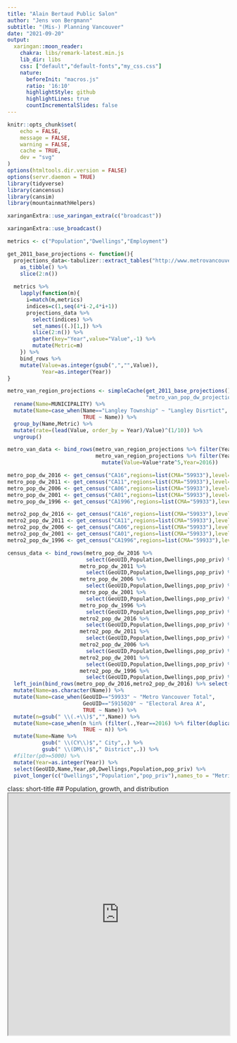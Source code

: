 ```yaml
---
title: "Alain Bertaud Public Salon"
author: "Jens von Bergmann"
subtitle: "(Mis-) Planning Vancouver"
date: "2021-09-20"
output:
  xaringan::moon_reader:
    chakra: libs/remark-latest.min.js
    lib_dir: libs
    css: ["default","default-fonts","my_css.css"]
    nature:
      beforeInit: "macros.js"
      ratio: '16:10'
      highlightStyle: github
      highlightLines: true
      countIncrementalSlides: false
---
```


```r
knitr::opts_chunk$set(
	echo = FALSE,
	message = FALSE,
	warning = FALSE,
	cache = TRUE,
	dev = "svg"
)
options(htmltools.dir.version = FALSE)
options(servr.daemon = TRUE)
library(tidyverse)
library(cancensus)
library(cansim)
library(mountainmathHelpers)
```
```r
xaringanExtra::use_xaringan_extra(c("broadcast"))
```
```r
xaringanExtra::use_broadcast() 
```


```r
metrics <- c("Population","Dwellings","Employment")

get_2011_base_projections <- function(){
  projections_data<-tabulizer::extract_tables("http://www.metrovancouver.org/services/regional-planning/PlanningPublications/TableA1-PopDwelUnitEmpProjforMVSubregMuni.pdf",method="lattice")[[1]] %>%
    as_tibble() %>%
    slice(2:n())
  
  metrics %>%
    lapply(function(m){
      i=match(m,metrics)
      indices=c(1,seq(4*i-2,4*i+1))
      projections_data %>%
        select(indices) %>%
        set_names((.)[1,]) %>%
        slice(2:n()) %>%
        gather(key="Year",value="Value",-1) %>%
        mutate(Metric=m)
    }) %>%
    bind_rows %>%
    mutate(Value=as.integer(gsub(",","",Value)),
           Year=as.integer(Year))
}

metro_van_region_projections <- simpleCache(get_2011_base_projections(),
                                            "metro_van_pop_dw_projections_2011.Rda") %>%
  rename(Name=MUNICIPALITY) %>%
  mutate(Name=case_when(Name=="Langley Township" ~ "Langley Disrtict",
                        TRUE ~ Name)) %>%
  group_by(Name,Metric) %>%
  mutate(rate=(lead(Value, order_by = Year)/Value)^(1/10)) %>%
  ungroup()

metro_van_data <- bind_rows(metro_van_region_projections %>% filter(Year==2011),
                            metro_van_region_projections %>% filter(Year==2011) %>%
                              mutate(Value=Value*rate^5,Year=2016))

```


```r
metro_pop_dw_2016 <- get_census("CA16",regions=list(CMA="59933"),level="CSD",vectors=c(pop_priv="v_CA16_424"))
metro_pop_dw_2011 <- get_census("CA11",regions=list(CMA="59933"),level="CSD",vectors=c(pop_priv="v_CA11F_216"))
metro_pop_dw_2006 <- get_census("CA06",regions=list(CMA="59933"),level="CSD",vectors=c(pop_priv="v_CA06_134"))
metro_pop_dw_2001 <- get_census("CA01",regions=list(CMA="59933"),level="CSD",vectors=c(pop_priv="v_CA01_127"))
metro_pop_dw_1996 <- get_census("CA1996",regions=list(CMA="59933"),level="CSD",vectors=c(pop_priv="v_CA1996_1698"))

metro2_pop_dw_2016 <- get_census("CA16",regions=list(CMA="59933"),level="CMA",vectors=c(pop_priv="v_CA16_424"))
metro2_pop_dw_2011 <- get_census("CA11",regions=list(CMA="59933"),level="CMA",vectors=c(pop_priv="v_CA11F_216"))
metro2_pop_dw_2006 <- get_census("CA06",regions=list(CMA="59933"),level="CMA",vectors=c(pop_priv="v_CA06_134"))
metro2_pop_dw_2001 <- get_census("CA01",regions=list(CMA="59933"),level="CMA",vectors=c(pop_priv="v_CA01_127"))
metro2_pop_dw_1996 <- get_census("CA1996",regions=list(CMA="59933"),level="CMA",vectors=c(pop_priv="v_CA1996_1698"))

census_data <- bind_rows(metro_pop_dw_2016 %>% 
                         select(GeoUID,Population,Dwellings,pop_priv) %>% mutate(Year=2016),
                       metro_pop_dw_2011 %>% 
                         select(GeoUID,Population,Dwellings,pop_priv) %>% mutate(Year=2011),
                       metro_pop_dw_2006 %>% 
                         select(GeoUID,Population,Dwellings,pop_priv) %>% mutate(Year=2006),
                       metro_pop_dw_2001 %>% 
                         select(GeoUID,Population,Dwellings,pop_priv) %>% mutate(Year=2001),
                       metro_pop_dw_1996 %>% 
                         select(GeoUID,Population,Dwellings,pop_priv) %>% mutate(Year=1996),
                       metro2_pop_dw_2016 %>% 
                         select(GeoUID,Population,Dwellings,pop_priv) %>% mutate(Year=2016),
                       metro2_pop_dw_2011 %>% 
                         select(GeoUID,Population,Dwellings,pop_priv) %>% mutate(Year=2011),
                       metro2_pop_dw_2006 %>% 
                         select(GeoUID,Population,Dwellings,pop_priv) %>% mutate(Year=2006),
                       metro2_pop_dw_2001 %>% 
                         select(GeoUID,Population,Dwellings,pop_priv) %>% mutate(Year=2001),
                       metro2_pop_dw_1996 %>% 
                         select(GeoUID,Population,Dwellings,pop_priv) %>% mutate(Year=1996)) %>%
  left_join(bind_rows(metro_pop_dw_2016,metro2_pop_dw_2016) %>% select(GeoUID,Name=`Region Name`,p0=Population), by="GeoUID") %>%
  mutate(Name=as.character(Name)) %>%
  mutate(Name=case_when(GeoUID=="59933" ~ "Metro Vancouver Total",
                        GeoUID=="5915020" ~ "Electoral Area A",
                        TRUE ~ Name)) %>%
  mutate(n=gsub(" \\(.+\\)$","",Name)) %>%
  mutate(Name=case_when(n %in% (filter(.,Year==2016) %>% filter(duplicated(n)) %>% pull(n)) ~ Name,
                        TRUE ~ n)) %>%
  mutate(Name=Name %>% 
           gsub(" \\(CY\\)$"," City",.) %>%
           gsub(" \\(DM\\)$"," District",.)) %>%
  #filter(p0>=5000) %>%
  mutate(Year=as.integer(Year)) %>%
  select(GeoUID,Name,Year,p0,Dwellings,Population,pop_priv) %>%
  pivot_longer(c("Dwellings","Population","pop_priv"),names_to = "Metric",values_to = "Value")
```

class: short-title
## Population, growth, and distribution
<iframe src="https://doodles.mountainmath.ca/html/yvr_pop_timeline" width="100%" height="550px">


---
## How did we grow?
.pull-left[
```r
census_data %>%
  group_by(GeoUID,Metric) %>%
  mutate(Change=Value/lag(Value, order_by = Year)-1,
         Period=paste0(lag(Year,order_by = Year)," - ",Year)) %>%
  filter(p0>=20000) %>%
  filter(Year>1996) %>%
  mutate(Type=ifelse(GeoUID=="59933","Metro Vancouver",
                     "Individual muncipalities\n(above 20k population)")) %>%
  select(Name,Type,Period,Metric,Change) %>%
  pivot_wider(names_from=Metric,values_from = Change) %>%
  ggplot(aes(x=Dwellings,y=pop_priv,color=Type)) +
  #geom_smooth(method="lm",color="black",se=FALSE) +
  geom_smooth(method="lm",se=FALSE,size=0.5,alpha=0.5) +
  geom_vline(data=~filter(.,GeoUID=="59933"),aes(xintercept=Dwellings),
             colour="brown",linetype="dashed") +
  geom_point(shape=21,size=2) +
  scale_colour_manual(values=c("steelblue","brown")) +
  scale_x_continuous(labels=scales::percent) +
  scale_y_continuous(labels=scales::percent) +
  theme_bw() +
  theme(legend.position = "bottom") +
  facet_wrap("Period") +
  labs(title="Population vs dwelling growth",
       subtitle="Metro Vancouver municipalities",
       x="Change in dwellings during inter-census period",
       y="Change in population during inter-census period",
       shape=NULL,
       color=NULL,
       caption="MountainMath, Data: StatCan Census 1996-2016")
```
]
.pull-right[
Over the past 4 census periods overall Metro Vancouver dwelling growth continuously slowed. Population growth slowed at similar rates.

Each individual municipality's population grew in line with it's respective dwelling growth.
]

---
class: short-title
## What caused this growth pattern?
<iframe src="https://mountainmath.ca/zoning_map" width="100%" height="550px">

---
## How do we enforce low density?


.pull-left[
Zoning bylaws prevent the sharing of land in a variety of ways.

* Limiting the number of dwelling units per lot
* Limiting ability to share a dwelling unit by defining "family" and restricting kitchens
* Limiting ability to subdivide by minimum lot size/frontage requirements

Today I want to focus on the last one, minimum frontage and lot size requirements.
]

--
.pull-right[
#### There is no method to these requirements, other than trying to freeze things in place at the time requirements came in.
![](images/cov-frontage-example.png)
]

---
## How did we end up with these rules?


.pull-left.width60[
In the 70s and 80s housing pressure in Vancouver shifted and increasingly people eanted to subdivide existing lots. Minimum frontage/size requirements became binding across Vancouver. 

![](images/thin-house-newspaper.png)

This 1980 newspaper clipping captures the dynamic of NIMBY pushback spurring the City to strengthened the requirements.
]

--

.pull-right.width40[
#### This is what people tried to prevent
<img src="images/skinny-house.png" width="90%">
]
---
## How much damage does this do?
Just in the City of Vancouver alone, halfing the minimum frontage/area requirements would unlock $43 billion of the opportunity cost that comes with preventing the sharing of land in jobs and amenity rich areas.

<img src="https://doodles.mountainmath.ca/blog/2021/07/25/lots-of-opportunity-estimating-the-zoning-tax-in-vancouver/index_files/figure-html/zoning-tax-2-1-1.png" height="500px" style="margin-top:-50px">


